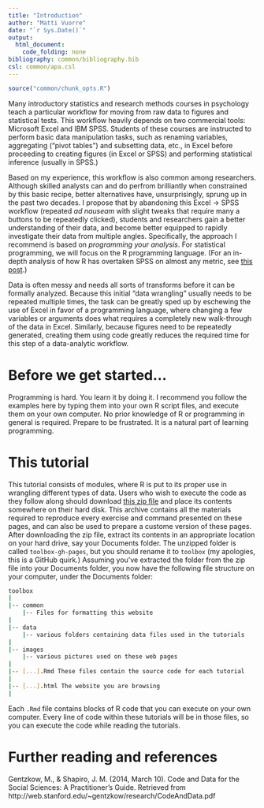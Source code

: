 ```yaml
---
title: "Introduction"
author: "Matti Vuorre"
date: "`r Sys.Date()`"
output: 
  html_document:
    code_folding: none
bibliography: common/bibliography.bib
csl: common/apa.csl
---
```


```r
source("common/chunk_opts.R")
```

Many introductory statistics and research methods courses in psychology teach a particular workflow for moving from raw data to figures and statistical tests. This workflow heavily depends on two commercial tools: Microsoft Excel and IBM SPSS. Students of these courses are instructed to perform basic data manipulation tasks, such as renaming variables, aggregating ("pivot tables") and subsetting data, etc., in Excel before proceeding to creating figures (in Excel or SPSS) and performing statistical inference (usually in SPSS.)

Based on my experience, this workflow is also common among researchers. Although skilled analysts can and do perfrom brilliantly when constrained by this basic recipe, better alternatives have, unsurprisingly, sprung up in the past two decades. I propose that by abandoning this Excel -> SPSS workflow (repeated _ad nauseam_ with slight tweaks that require many a buttons to be repeatedly clicked), students and researchers gain a better understanding of their data, and become better equipped to rapidly investigate their data from multiple angles. Specifically, the approach I recommend is based on _programming your analysis_. For statistical programming, we will focus on the R programming language. (For an in-depth analysis of how R has overtaken SPSS on almost any metric, see [this post](http://r4stats.com/articles/popularity/).)

Data is often messy and needs all sorts of transforms before it can be formally analyzed. Because this initial "data wrangling" usually needs to be repeated multiple times, the task can be greatly sped up by eschewing the use of Excel in favor of a programming language, where changing a few variables or arguments does what requires a completely new walk-through of the data in Excel. Similarly, because figures need to be repeatedly generated, creating them using code greatly reduces the required time for this step of a data-analytic workflow.

# Before we get started...

Programming is hard. You learn it by doing it. I recommend you follow the examples here by typing them into your own R script files, and execute them on your own computer. No prior knowledge of R or programming in general is required. Prepare to be frustrated. It is a natural part of learning programming.

# This tutorial

This tutorial consists of modules, where R is put to its proper use in wrangling different types of data. Users who wish to execute the code as they follow along should download [this zip file](https://github.com/mvuorre/toolbox/archive/gh-pages.zip) and place its contents somewhere on their hard disk. This archive contains all the materials required to reproduce every exercise and command presented on these pages, and can also be used to prepare a custome version of these pages. After downloading the zip file, extract its contents in an appropriate location on your hard drive, say your Documents folder. The unzipped folder is called `toolbox-gh-pages`, but you should rename it to `toolbox` (my apologies, this is a GitHub quirk.) Assuming you've extracted the folder from the zip file into your Documents folder, you now have the following file structure on your computer, under the Documents folder:

```bash
toolbox
|
|-- common
    |-- Files for formatting this website
|
|-- data
    |-- various folders containing data files used in the tutorials
|
|-- images
    |-- various pictures used on these web pages
|
|-- [...].Rmd These files contain the source code for each tutorial
|
|-- [...].html The website you are browsing
|
```

Each `.Rmd` file contains blocks of R code that you can execute on your own computer. Every line of code within these tutorials will be in those files, so you can execute the code while reading the tutorials.

# Further reading and references

Gentzkow, M., & Shapiro, J. M. (2014, March 10). Code and Data for the Social Sciences: A Practitioner’s Guide. Retrieved from http://web.stanford.edu/~gentzkow/research/CodeAndData.pdf

